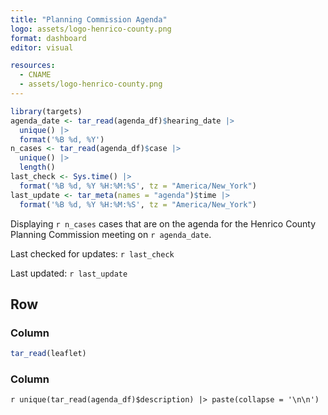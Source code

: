 ```yaml
---
title: "Planning Commission Agenda"
logo: assets/logo-henrico-county.png
format: dashboard
editor: visual

resources:
  - CNAME
  - assets/logo-henrico-county.png
---
```


```r
library(targets)
agenda_date <- tar_read(agenda_df)$hearing_date |> 
  unique() |> 
  format('%B %d, %Y')
n_cases <- tar_read(agenda_df)$case |> 
  unique() |> 
  length()
last_check <- Sys.time() |>
  format('%B %d, %Y %H:%M:%S', tz = "America/New_York")
last_update <- tar_meta(names = "agenda")$time |> 
  format('%B %d, %Y %H:%M:%S', tz = "America/New_York")
```

Displaying `r n_cases` cases that are on the agenda for the Henrico County Planning Commission meeting on `r agenda_date`.

Last checked for updates: `r last_check`

Last updated: `r last_update`

## Row {height="100%"}

### Column {width="40%"}

```r
tar_read(leaflet)
```

### Column {width="60%"}

`r unique(tar_read(agenda_df)$description) |> paste(collapse = '\n\n')`
